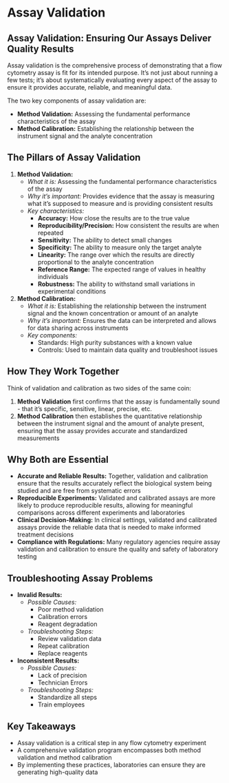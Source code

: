 # Assay Validation {-}

## **Assay Validation: Ensuring Our Assays Deliver Quality Results** {-}

Assay validation is the comprehensive process of demonstrating that a flow cytometry assay is fit for its intended purpose. It's not just about running a few tests; it's about systematically evaluating every aspect of the assay to ensure it provides accurate, reliable, and meaningful data.

The two key components of assay validation are:

*   **Method Validation:** Assessing the fundamental performance characteristics of the assay
*   **Method Calibration:** Establishing the relationship between the instrument signal and the analyte concentration

## **The Pillars of Assay Validation** {-}

1.  **Method Validation:**
    *   *What it is:* Assessing the fundamental performance characteristics of the assay
    *   *Why it's important:* Provides evidence that the assay is measuring what it's supposed to measure and is providing consistent results
    *   *Key characteristics:*
        *   **Accuracy:** How close the results are to the true value
        *   **Reproducibility/Precision:** How consistent the results are when repeated
        *   **Sensitivity:** The ability to detect small changes
        *   **Specificity:** The ability to measure only the target analyte
        *   **Linearity:** The range over which the results are directly proportional to the analyte concentration
        *   **Reference Range:** The expected range of values in healthy individuals
        *   **Robustness:** The ability to withstand small variations in experimental conditions

2.  **Method Calibration:**
    *   *What it is:* Establishing the relationship between the instrument signal and the known concentration or amount of an analyte
    *   *Why it's important:* Ensures the data can be interpreted and allows for data sharing across instruments
    *   *Key components:*
        *   Standards: High purity substances with a known value
        *   Controls: Used to maintain data quality and troubleshoot issues

## **How They Work Together** {-}

Think of validation and calibration as two sides of the same coin:

1.  **Method Validation** first confirms that the assay is fundamentally sound - that it's specific, sensitive, linear, precise, etc.
2.  **Method Calibration** then establishes the quantitative relationship between the instrument signal and the amount of analyte present, ensuring that the assay provides accurate and standardized measurements

## **Why Both are Essential** {-}

*   **Accurate and Reliable Results:** Together, validation and calibration ensure that the results accurately reflect the biological system being studied and are free from systematic errors
*   **Reproducible Experiments:** Validated and calibrated assays are more likely to produce reproducible results, allowing for meaningful comparisons across different experiments and laboratories
*   **Clinical Decision-Making:** In clinical settings, validated and calibrated assays provide the reliable data that is needed to make informed treatment decisions
*   **Compliance with Regulations:** Many regulatory agencies require assay validation and calibration to ensure the quality and safety of laboratory testing

## **Troubleshooting Assay Problems** {-}

*   **Invalid Results:**
    *   *Possible Causes:*
        *   Poor method validation
        *   Calibration errors
        *   Reagent degradation
    *   *Troubleshooting Steps:*
        *   Review validation data
        *   Repeat calibration
        *   Replace reagents
*   **Inconsistent Results:**
    *   *Possible Causes:*
        *   Lack of precision
        *   Technician Errors
    *   *Troubleshooting Steps:*
        *   Standardize all steps
        *   Train employees

## **Key Takeaways** {-}

*   Assay validation is a critical step in any flow cytometry experiment
*   A comprehensive validation program encompasses both method validation and method calibration
*   By implementing these practices, laboratories can ensure they are generating high-quality data